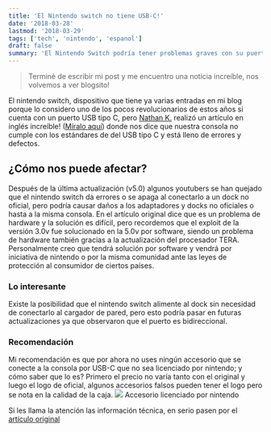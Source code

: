 ```yaml
---
title: 'El Nintendo switch no tiene USB-C!'
date: '2018-03-28'
lastmod: '2018-03-29'
tags: ['tech', 'nintendo', 'espanol']
draft: false
summary: 'El Nintendo Switch podría tener problemas graves con su puerto USB-C según Nathan K. Tras la última actualización, podrían surgir errores y daños.'
---
```


> Terminé de escribir mi post y me encuentro una noticia increíble, nos volvemos a ver blogsito!

El nintendo switch, dispositivo que tiene ya varias entradas en mi blog porque lo considero uno de los pocos revolucionarios de estos años si cuenta con un puerto USB tipo C, pero [Nathan K.](https://plus.google.com/102612254593917101378) realizó un artículo en inglés increíble! ([Míralo aquí](https://plus.google.com/102612254593917101378/posts/2CUPZ5yVTRT)) donde nos dice que nuestra consola no cumple con los estándares de del USB tipo C y está lleno de errores y defectos.

## ¿Cómo nos puede afectar?

Después de la última actualización (v5.0) algunos youtubers se han quejado que el nintendo switch da errores o se apaga al conectarlo a un dock no oficial, pero podría causar daños a los adaptadores y docks no oficiales o hasta a la misma consola. En el artículo original dice que es un problema de hardware y la solución es difícil, pero recordemos que el exploit de la versión 3.0v fue solucionado en la 5.0v por software, siendo un problema de hardware también gracias a la actualización del procesador TERA. Personalmente creo que tendrá solución por software y vendrá por iniciativa de nintendo o por la misma comunidad ante las leyes de protección al consumidor de ciertos países.

### Lo interesante

Existe la posibilidad que el nintendo switch alimente al dock sin necesidad de conectarlo al cargador de pared, pero esto podría pasar en futuras actualizaciones ya que observaron que el puerto es bidireccional.

### Recomendación

Mi recomendación es que por ahora no uses ningún accesorio que se conecte a la consola por USB-C que no sea licenciado por nintendo; y cómo saber que lo es? Primero el precio no varía tanto con el original y luego el logo de oficial, algunos accesorios falsos pueden tener el logo pero se nota en la calidad de la caja.
![](/static/images/content/2023/nintendo-switch-no-tiene-usbc/seal_new.png) Accesorio licenciado por nintendo

Si les llama la atención las información técnica, en serio pasen por el [artículo original](https://plus.google.com/102612254593917101378/posts/2CUPZ5yVTRT)
